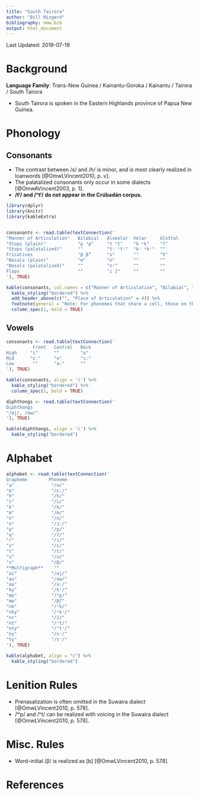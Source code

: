 ```yaml
---
title: "South Tairora"
author: "Bill Mizgerd"
bibliography: omw.bib
output: html_document
---
```


Last Updated: 2019-07-19

# Background

**Language Family**: Trans-New Guinea / Kainantu-Goroka / Kainantu / Tairora / South Tairora

* South Tairora is spoken in the Eastern Highlands province of Papua New Guinea.

# Phonology

## Consonants

* The contrast between /s/ and /h/ is minor, and is most clearly realized in loanwords [@OmwLVincent2010, p. v].
* The palatalized consonants only occur in some dialects [@OmwAVincent2003, p. 1].
* **/tʲ/ and /ⁿtʲ/ do not appear in the Crúbadán corpus.**

```r

library(dplyr)
library(knitr)
library(kableExtra)


consonants <- read.table(textConnection('
"Manner of Articulation"   Bilabial   Alveolar  Velar     Glottal
"Stops (plain)"            "p ᵐp"     "t ⁿt"    "k ᵑk"    "ʔ"
"Stops (palatalized)"      ""         "tʲ ⁿtʲ"  "kʲ ᵑkʲ"  ""
Fricatives                 "β β̃"      "s"       ""        "h"
"Nasals (plain)"           "m"        "n"       ""        ""
"Nasals (palatalized)"     ""         "nʲ"      ""        ""
Flaps                      ""         "ɾ ɾ̃"     ""        ""
'), TRUE)

kable(consonants, col.names = c("Manner of Articulation", "Bilabial", "Alveolar", "Velar", "Glottal"), align = 'c') %>%
  kable_styling("bordered") %>%
  add_header_above(c("", "Place of Articulation" = 4)) %>%
  footnote(general = "Note: For phonemes that share a cell, those on the left of each cell are plain, and phonemes to the right of each cell are nasalized or prenasalized.", general_title = "") %>%
  column_spec(1, bold = TRUE)
```

## Vowels

```r
consonants <- read.table(textConnection('
          Front   Central   Back
High     "i"      ""        "u"
Mid      "ɛː"     "ɘ"       "ɔː"
Low       ""      "aː"      ""
'), TRUE)

kable(consonants, align = 'c') %>%
  kable_styling("bordered") %>%
  column_spec(1, bold = TRUE)

diphthongs <- read.table(textConnection('
Diphthongs
"/ɘj/, /ɘw/"
'), TRUE)

kable(diphthongs, align = 'c') %>%
  kable_styling("bordered")
```  

# Alphabet

```r

alphabet <- read.table(textConnection('
Grapheme        Phoneme
"a"              "/ɘ/"   
"e"              "/ɛː/"  
"h"              "/h/"  
"i"              "/i/"  
"k"              "/k/"   
"m"              "/m/"  
"n"              "/n/"   
"o"              "/ɔː/"  
"p"              "/p/"  
"q"              "/ʔ/"  
"r"              "/ɾ/"  
"s"              "/s/"  
"t"              "/t/"   
"u"              "/u/"  
"v"              "/β/"  
**Multigraph**    ""
"ai"             "/ɘj/"  
"au"             "/ɘw/"  
"aa"             "/aː/"
"ky"             "/kʲ/"
"mp"             "/ᵐp/"  
"mw"             "/β̃/"  
"nk"             "/ᵑk/"  
"nky"            "/ᵑkʲ/"  
"nr"             "/ɾ̃/"  
"nt"             "/ⁿt/"  
"nty"            "/ⁿtʲ/"  
"ny"             "/nʲ/"
"ty"             "/tʲ/"
'), TRUE)

kable(alphabet, align = "c") %>%
  kable_styling("bordered")
```

# Lenition Rules

* Prenasalization is often omitted in the Suwaira dialect [@OmwLVincent2010, p. 578].
* /ᵐp/ and /ⁿt/ can be realized with voicing in the Suwaira dialect [@OmwLVincent2010, p. 578].

# Misc. Rules

* Word-initial /β/ is realized as [b] [@OmwLVincent2010, p. 578].

# References
